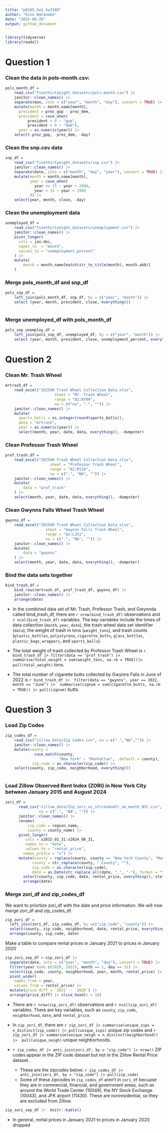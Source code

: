 ```yaml
---
title: "p8105_hw2_kw3180"
author: "Kino Watanabe"
date: "2025-09-26"
output: github_document
---
```


```r
library(tidyverse)
library(readxl)
```
# Question 1

### Clean the data in pols-month.csv:

```r
pols_month_df = 
    read_csv("fivethirtyeight_datasets/pols-month.csv") |> 
    janitor::clean_names() |> 
    separate(mon, into = c("year", "month", "day"), convert = TRUE) |> 
    mutate(month = month.name[month],
      president = prez_gop - prez_dem,
      president = case_when(
          president > 0 ~ "gop",
          president < 0 ~ "dem"),
      year = as.numeric(year)) |> 
    select(-prez_gop, -prez_dem, -day)
```

### Clean the snp.csv data
```r
snp_df = 
    read_csv("fivethirtyeight_datasets/snp.csv") |> 
    janitor::clean_names() |> 
    separate(date, into = c("month", "day", "year"), convert = TRUE) |> 
    mutate(month = month.name[month],
           year = case_when(
             year <= 15 ~ year + 2000,
             year > 15 ~ year + 1900
           )) |> 
    select(year, month, close, -day)
```

### Clean the unemployment data

```r
unemployed_df = 
    read_csv("fivethirtyeight_datasets/unemployment.csv") |> 
    janitor::clean_names() |> 
    pivot_longer(
      cols = jan:dec,
      names_to  = "month",
      values_to = "unemployment_percent"
    ) |> 
    mutate(
        month = month.name[match(str_to_title(month), month.abb)]
    )
```

### Merge pols_month_df and snp_df

```r
pols_snp_df = 
    left_join(pols_month_df, snp_df, by = c("year", "month")) |> 
    select (year, month, president, close, everything())
    
```
### Merge unemployed_df with pols_month_df

```r
pols_snp_unemploy_df = 
    left_join(pols_snp_df, unemployed_df, by = c("year", "month")) |> 
    select (year, month, president, close, unemployment_percent, everything())
```


# Question 2 

### Clean Mr. Trash Wheel
```r
mrtrash_df = 
    read_excel("202509 Trash Wheel Collection Data.xlsx", 
                      sheet = "Mr. Trash Wheel",
                      range = "A2:N709",
                      na = c("na", ".", "")) |> 
    janitor::clean_names() |> 
    mutate(
      sports_balls = as.integer(round(sports_balls)),
      data = "mrtrash",
      year = as.numeric(year)) |> 
      select(month, year, date, data, everything(), -dumpster)
```

### Clean Professor Trash Wheel
```r
prof_trash_df =
    read_excel("202509 Trash Wheel Collection Data.xlsx",
                    sheet = "Professor Trash Wheel",
                    range = "A2:M134",
                    na = c(".", "NA", "")) |> 
    janitor::clean_names() |> 
    mutate(
        data = "prof_trash"
    ) |> 
    select(month, year, date, data, everything(), -dumpster)
```

### Clean Gwynns Falls Wheel Trash Wheel
```r
gwynns_df = 
    read_excel("202509 Trash Wheel Collection Data.xlsx",
                  sheet = "Gwynns Falls Trash Wheel",
                  range = "A2:L351",
                  na = c(".", "NA", "")) |> 
    janitor::clean_names() |> 
    mutate(
        data = "gwynns"
    ) |> 
    select(month, year, date, data, everything(), -dumpster)
```

### Bind the data sets together

```r
bind_trash_df = 
    bind_rows(mrtrash_df, prof_trash_df, gwynns_df) |> 
    janitor::clean_names() |> 
    arrange(date)
```

* In the combined data set of Mr. Trash, Professor Trash, and Gwynnda called bind_trash_df, there are `r nrow(bind_trash_df)` observations and `r ncol(bind_trash_df)` variables. The key variables include the times of data collection (`month`, `year`, `date`), the trash wheel data set identifier (`data`), the weight of trash in tons (`weight_tons`), and trash counts (`plastic_bottles`, `polystyrene`, `cigarette_butts`, `glass_bottles`, `plastic_bags`, `wrappers`, and `sports_balls`).

* The total weight of trash collected by Professor Trash Wheel is `r bind_trash_df |> filter(data == "prof_trash") |> summarise(total_weight = sum(weight_tons, na.rm = TRUE))|> pull(total_weight)` tons.

* The total number of cigarette butts collected by Gwynns Falls in June of 2022 is
`r bind_trash_df |>  filter(data == "gwynns", year == 2022, month == "June") |>  summarise(cignum = sum(cigarette_butts, na.rm = TRUE)) |> pull(cignum)` butts.


# Question 3

### Load Zip Codes
```r
zip_codes_df = 
    read_csv("zillow_data/Zip Codes.csv", na = c(".","NA","")) |> 
    janitor::clean_names() |> 
    mutate(county = 
             case_match(county,
                        "New York" ~ "Manhattan", .default = county),
            zip_code = as.character(zip_code)) |> 
    select(county, zip_code, neighborhood, everything())
    
```

### Load Zillow Observed Rent Index (ZORI) in New York City between January 2015 and August 2024
```r
zori_df = 
      read_csv("zillow_data/Zip_zori_uc_sfrcondomfr_sm_month_NYC.csv", 
               na = c(".", "NA", "")) |> 
      janitor::clean_names() |> 
      rename(
          zip_code = region_name,
          county = county_name) |> 
      pivot_longer(
         cols = x2015_01_31:x2024_08_31,
         names_to = "date",
         values_to = "rental_price",
        names_prefix = "x") |> 
      mutate(county = replace(county, county == "New York County", "Manhattan"),
            county = str_replace(county, " County", ""),
            zip_code = as.character(zip_code),
            date = as.Date(str_replace_all(date, "_", "-"), format = "%Y-%m-%d")) |> 
        select(county, zip_code, date, rental_price, everything(),-state_name) |> 
        arrange(date)
```
### Merge zori_df and zip_codes_df
We want to priortize zori_df with the date and price information. We will now merge zori_df and zip_codes_df.

```r
zip_zori_df = 
  left_join(zori_df, zip_codes_df, by =c("zip_code", "county")) |> 
  select(county, zip_code, neighborhood, date, rental_price, everything()) |> 
  arrange(county, zip_code, date)
```
Make a table to compare rental prices in January 2021 to prices in January 2020
```r
zip_zori_sep_df <-zip_zori_df |> 
  separate(date, into = c("year", "month", "day"), convert = TRUE) |> 
  filter(year %in% c(2020, 2021), month == 1, day == 31) |> 
  select(zip_code, county, neighborhood, year, month, rental_price) |>
  pivot_wider(
    names_from = year,
    values_from = rental_price) |> 
  mutate(price_diff = `2021` - `2020`) |> 
  arrange(price_diff) |> slice_head(n = 10)
```

* There are `r nrow(zip_zori_df)` observations and `r ncol(zip_zori_df)` variables. There are key variables, such as `county`, `zip_code`, `neighborhood`, `date`, and `rental_price`.
* In `zip_zori_df`, there are `r zip_zori_df |> summarise(unique_zips = n_distinct(zip_code)) |> pull(unique_zips)` unique zip codes and `r zip_zori_df |> summarise(unique_neigh = n_distinct(neighborhood)) |>  pull(unique_neigh)` unique neighborhoods.

* `r zip_codes_df |> anti_join(zori_df, by = "zip_code") |> nrow()` ZIP codes appear in the ZIP code dataset but not in the Zillow Rental Price dataset. 
    * These are the zipcodes below: `r zip_codes_df |> anti_join(zori_df, by = "zip_code") |> pull(zip_code)`
    * Some of these zipcodes in `zip_codes_df` aren't in `zori_df` becuase they are in commercial, financial, and government areas, such as around the World Trade Center (10048), the NY Stock Exchange (10043), and JFK airport (11430). These are nonresidential, so they are excluded from Zillow.

```r
zip_zori_sep_df |>  knitr::kable()
```

* In general, rental prices in January 2021 to prices in January 2020 dropped